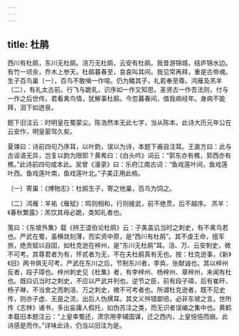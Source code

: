 ```yaml
---
---
---
```

title: 杜鹃
---




西川有杜鹃，东川无杜鹃。涪万无杜鹃，云安有杜鹃。我昔游锦城，结庐锦水边。有竹一顷余，乔木上参天。杜鹃暮春至，哀哀叫其间。我见常再拜，重是古帝魂。生子百鸟巢〔一〕，百鸟不敢嗔一作喧。仍为餧其子，礼若奉至尊。鸿雁及羔羊〔二〕，有礼太古前。行飞与跪乳，识序如一作又知恩。圣贤古一作吾法则，付与一作之后世传。君看禽鸟情，犹解事杜鹃。今忽暮春间，值我病经年。身病不能拜，泪下如迸泉。

题下旧注云：时明皇在蜀蒙尘。陈浩然本无此七字，当从陈本。此诗大历元年公在云安作，明皇晏驾久矣。

夏竦曰：诗前四句乃序耳，以叶韵，误以为诗，本题下甫自注耳。王直方曰：此与古谣语无异，岂复以韵为限耶？黄希曰：《白头吟》词云：“郭东亦有樵，郭西亦有樵。”此诗前四句或本此。吴曾《漫录》曰：乐府江南古词：“鱼戏莲叶间，鱼戏莲叶西。鱼戏莲叶南，鱼戏莲叶北。”子美正用此格。

〔一〕寄巢：《博物志》：杜鹃生子，寄之他巢，百鸟为饲之。

〔二〕鸿雁：羊祐《雁赋》：鸣则相和，行则接武，前不绝贯，后不越序。 羔羊：《春秋繁露》：羔饮其母必跪，类知礼者也。

笺曰：《东坡外集》载《辨王谊伯论杜鹃》云：子美盖讥当时之刺史，有不禽鸟若也。严武在蜀，虽横敛刻薄，而实资中原，是“西川有杜鹃”。其不虔王命，擅军旅，绝贡赋以自固，如杜克逊在梓州，是“东川无杜鹃”耳。涪、万、云安刺史，微不可考。其尊君者为有，怀贰者为无，不在夫杜鹃真有无也。按：杜克逊事，《新》《旧》两书俱无可考。严武在东川之后，节制东川者，李奂、张献诚也。其以梓州反者，段子璋也。梓州刺史见《杜集》者，有李梓州、杨梓州、章梓州，未闻有杜也。既曰讥当时之刺史，不应以严武并列也。逆节之臣，前有段子璋，后有崔旰、杨子琳，不当舍之而刺涪、万之刺史，微不可考者也。所谓杜克逊者，既不见史传，则亦子虚、无是之流，出后人伪撰耳。其文义舛错鄙倍，必非东坡之言。世所传《志林》诸书，多出妄庸人假托，如伪苏注之类，而无识者误编之集中也。黄鹤本载旧本题注云：“上皇幸蜀还，肃宗用李辅国谋，迁之西内，上皇悒悒而崩。此诗感是而作。”详味此诗，仍当以旧注为是。